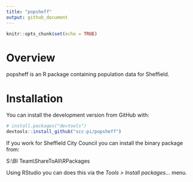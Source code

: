 ```yaml
---
title: "popsheff"
output: github_document
---
```


```r
knitr::opts_chunk$set(echo = TRUE)
```

# Overview

popsheff is an R package containing population data for Sheffield.

# Installation  

You can install the development version from GitHub with:

```r
# install.packages("devtools")
devtools::install_github("scc-pi/popsheff")
```

If you work for Sheffield City Council you can install the binary package from:  

S:\\BI Team\\ShareToAll\\RPackages

Using RStudio you can does this via the *Tools > Install packages...* menu.